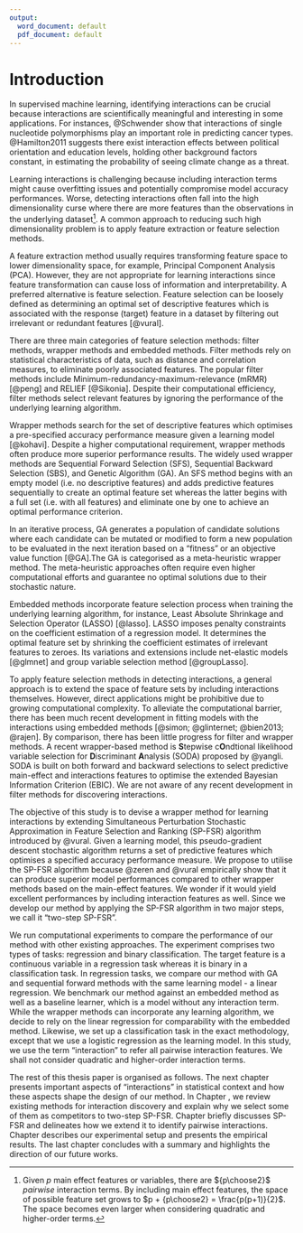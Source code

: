```yaml
---
output:
  word_document: default
  pdf_document: default
---
```


# Introduction \label{intro}

In supervised machine learning, identifying interactions can be crucial because interactions are scientifically meaningful and interesting in some applications. For instances, @Schwender show that interactions of single nucleotide polymorphisms play an important role in predicting cancer types. @Hamilton2011 suggests there exist interaction effects between political orientation and education levels, holding other background factors constant, in estimating the probability of seeing climate change as a threat.

Learning interactions is challenging because including interaction terms might cause overfitting issues and potentially compromise model accuracy performances. Worse, detecting interactions often fall into the high dimensionality curse where there are more features than the observations in the underlying dataset[^1]. A common approach to reducing such high dimensionality problem is to apply feature extraction or feature selection methods. 

A feature extraction method usually requires transforming feature space to lower dimensionality space, for example, Principal Component Analysis (PCA). However, they are not appropriate for learning interactions since feature transformation can cause loss of information and interpretability. A preferred alternative is feature selection. Feature selection can be loosely defined as determining an optimal set of descriptive features which is associated with the response (target) feature in a dataset by filtering out irrelevant or redundant features [@vural]. 

There are three main categories of feature selection methods: filter methods, wrapper methods and embedded methods. Filter methods rely on statistical characteristics of data, such as distance and correlation measures, to eliminate poorly associated features. The popular filter methods include Minimum-redundancy-maximum-relevance (mRMR) [@peng] and RELIEF [@Sikonia]. Despite their computational efficiency, filter methods select relevant features by ignoring the performance of the underlying learning algorithm.

Wrapper methods search for the set of descriptive features which optimises a pre-specified accuracy performance measure given a learning model [@kohavi]. Despite a higher computational requirement, wrapper methods often produce more superior performance results. The widely used wrapper methods are Sequential Forward Selection (SFS), Sequential Backward Selection (SBS), and Genetic Algorithm (GA). An SFS method begins with an empty model (i.e. no descriptive features) and adds predictive features sequentially to create an optimal feature set whereas the latter begins with a full set (i.e. with all features) and eliminate one by one to achieve an optimal performance criterion. 

In an iterative process, GA generates a population of candidate solutions where each candidate can be mutated or modified to form a new population to be evaluated in the next iteration based on a "fitness" or an objective value function [@GA].The GA is categorised as a meta-heuristic wrapper method. The meta-heuristic approaches often require even higher computational efforts and guarantee no optimal solutions due to their stochastic nature.

Embedded methods incorporate feature selection process when training the underlying learning algorithm, for instance, Least Absolute Shrinkage and Selection Operator (LASSO) [@lasso]. LASSO imposes penalty constraints on the coefficient estimation of a regression model. It determines the optimal feature set by shrinking the coefficient estimates of irrelevant features to zeroes. Its variations and extensions include net-elastic models [@glmnet] and group variable selection method [@groupLasso].

To apply feature selection methods in detecting interactions, a general approach is to extend the space of feature sets by including interactions themselves. However, direct applications might be prohibitive due to growing computational complexity. To alleviate the computational barrier, there has been much recent development in fitting models with the interactions using embedded methods [@simon; @glinternet; @bien2013; @rajen]. By comparison, there has been little progress for filter and wrapper methods. A recent wrapper-based method is **S**tepwise c**O**ndtional likelihood variable selection for **D**iscriminant **A**nalysis (SODA) proposed by @yangli. SODA is built on both forward and backward selections to select predictive main-effect and interactions features to optimise the extended Bayesian Information Criterion (EBIC). We are not aware of any recent development in filter methods for discovering interactions.

The objective of this study is to devise a wrapper method for learning interactions by extending Simultaneous Perturbation Stochastic Approximation in Feature Selection and Ranking (SP-FSR) algorithm introduced by @vural. Given a learning model, this pseudo-gradient descent stochastic algorithm returns a set of predictive features which optimises a specified accuracy performance measure. We propose to utilise the SP-FSR algorithm because @zeren and @vural empirically show that it can produce superior model performances compared to other wrapper methods based on the main-effect features. We wonder if it would yield excellent performances by including interaction features as well. Since we develop our method by applying the SP-FSR algorithm in two major steps, we call it "two-step SP-FSR". 

We run computational experiments to compare the performance of our method with other existing approaches. The experiment comprises two types of tasks: regression and binary classification. The target feature is a continuous variable in a regression task whereas it is binary in a classification task. In regression tasks, we compare our method with GA and sequential forward methods with the same learning model - a linear regression. We benchmark our method against an embedded method as well as a baseline learner, which is a model without any interaction term. While the wrapper methods can incorporate any learning algorithm, we decide to rely on the linear regression for comparability with the embedded method. Likewise, we set up a classification task in the exact methodology, except that we use a logistic regression as the learning model. In this study, we use the term "interaction" to refer all pairwise interaction features. We shall not consider quadratic and higher-order interaction terms.

The rest of this thesis paper is organised as follows. The next chapter presents important aspects of "interactions" in statistical context and how these aspects shape the design of our method. In Chapter \ref{RelatedApproaches}, we review existing methods for interaction discovery and explain why we select some of them as competitors to two-step SP-FSR. Chapter \ref{spFSRheading} briefly discusses SP-FSR and delineates how we extend it to identify pairwise interactions. Chapter \ref{study} describes our experimental setup and presents the empirical results. The last chapter concludes with a summary and highlights the direction of our future works.

[^1]: Given $p$ main effect features or variables, there are ${p\choose2}$ *pairwise* interaction terms. By including main effect features, the space of possible feature set grows to $p + {p\choose2} = \frac{p(p+1)}{2}$. The space becomes even larger when considering quadratic and higher-order terms.
